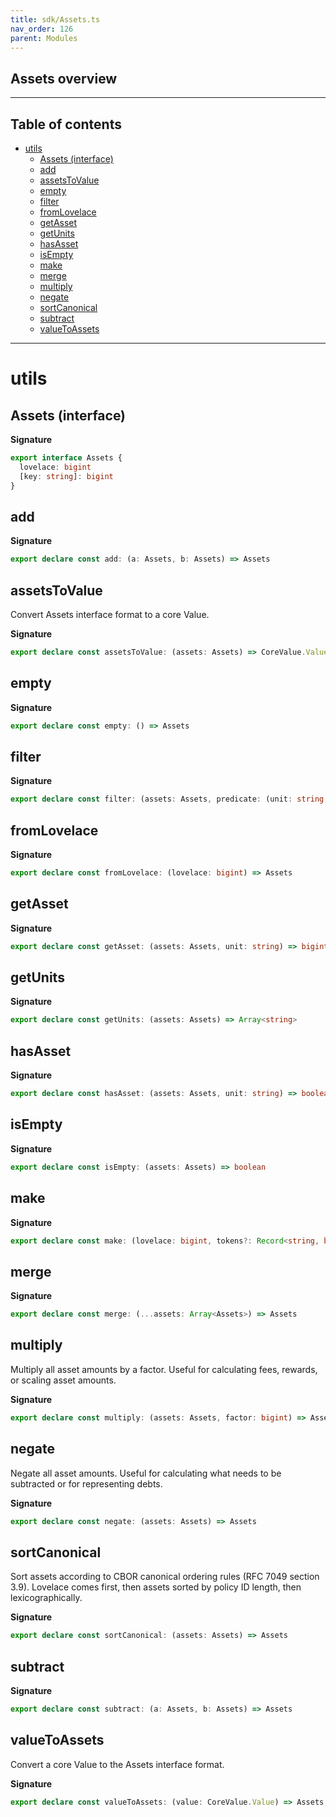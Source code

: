 ```yaml
---
title: sdk/Assets.ts
nav_order: 126
parent: Modules
---
```


## Assets overview

---

<h2 className="text-delta">Table of contents</h2>

- [utils](#utils)
  - [Assets (interface)](#assets-interface)
  - [add](#add)
  - [assetsToValue](#assetstovalue)
  - [empty](#empty)
  - [filter](#filter)
  - [fromLovelace](#fromlovelace)
  - [getAsset](#getasset)
  - [getUnits](#getunits)
  - [hasAsset](#hasasset)
  - [isEmpty](#isempty)
  - [make](#make)
  - [merge](#merge)
  - [multiply](#multiply)
  - [negate](#negate)
  - [sortCanonical](#sortcanonical)
  - [subtract](#subtract)
  - [valueToAssets](#valuetoassets)

---

# utils

## Assets (interface)

**Signature**

```ts
export interface Assets {
  lovelace: bigint
  [key: string]: bigint
}
```

## add

**Signature**

```ts
export declare const add: (a: Assets, b: Assets) => Assets
```

## assetsToValue

Convert Assets interface format to a core Value.

**Signature**

```ts
export declare const assetsToValue: (assets: Assets) => CoreValue.Value
```

## empty

**Signature**

```ts
export declare const empty: () => Assets
```

## filter

**Signature**

```ts
export declare const filter: (assets: Assets, predicate: (unit: string, amount: bigint) => boolean) => Assets
```

## fromLovelace

**Signature**

```ts
export declare const fromLovelace: (lovelace: bigint) => Assets
```

## getAsset

**Signature**

```ts
export declare const getAsset: (assets: Assets, unit: string) => bigint
```

## getUnits

**Signature**

```ts
export declare const getUnits: (assets: Assets) => Array<string>
```

## hasAsset

**Signature**

```ts
export declare const hasAsset: (assets: Assets, unit: string) => boolean
```

## isEmpty

**Signature**

```ts
export declare const isEmpty: (assets: Assets) => boolean
```

## make

**Signature**

```ts
export declare const make: (lovelace: bigint, tokens?: Record<string, bigint>) => Assets
```

## merge

**Signature**

```ts
export declare const merge: (...assets: Array<Assets>) => Assets
```

## multiply

Multiply all asset amounts by a factor.
Useful for calculating fees, rewards, or scaling asset amounts.

**Signature**

```ts
export declare const multiply: (assets: Assets, factor: bigint) => Assets
```

## negate

Negate all asset amounts.
Useful for calculating what needs to be subtracted or for representing debts.

**Signature**

```ts
export declare const negate: (assets: Assets) => Assets
```

## sortCanonical

Sort assets according to CBOR canonical ordering rules (RFC 7049 section 3.9).
Lovelace comes first, then assets sorted by policy ID length, then lexicographically.

**Signature**

```ts
export declare const sortCanonical: (assets: Assets) => Assets
```

## subtract

**Signature**

```ts
export declare const subtract: (a: Assets, b: Assets) => Assets
```

## valueToAssets

Convert a core Value to the Assets interface format.

**Signature**

```ts
export declare const valueToAssets: (value: CoreValue.Value) => Assets
```
